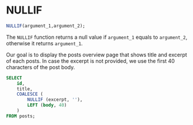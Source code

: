 # NULLIF

```sql
NULLIF(argument_1,argument_2);
```

The `NULLIF` function returns a null value if `argument_1` equals to `argument_2`, otherwise it returns `argument_1`.

Our goal is to display the posts overview page that shows title and excerpt of each posts. In case the excerpt is not provided, we use the first 40 characters of the post body.

```sql
SELECT
	id,
	title,
	COALESCE (
		NULLIF (excerpt, ''),
		LEFT (body, 40)
	)
FROM posts;
```
